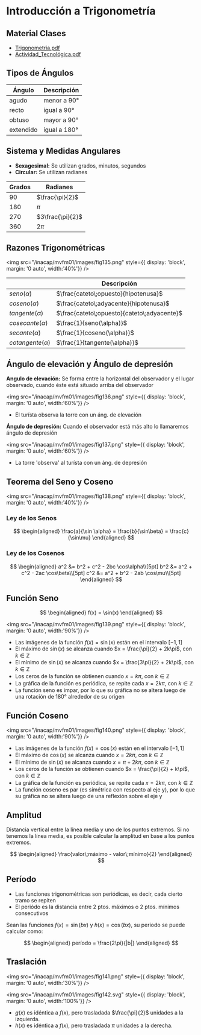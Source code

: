 # Introducción a Trigonometría

## Material Clases
- [Trigonometria.pdf](/inacap/mvfm01/docs/Trigonometria.pdf)
- [Actividad_Tecnológica.pdf](/inacap/mvfm01/docs/Angulos_y_razones_trigonometricas.pdf)

## Tipos de Ángulos

|Ángulo|Descripción|
|---|---|
|agudo|menor a 90°|
|recto|igual a 90°|
|obtuso|mayor a 90°|
|extendido|igual a 180°|

## Sistema y Medidas Angulares

- **Sexagesimal:** Se utilizan grados, minutos, segundos
- **Circular:** Se utilizan radianes

|Grados|Radianes|
|---|---|
|90|$\frac{\pi}{2}$|
|180|$\pi$|
|270|$3\frac{\pi}{2}$|
|360|$2\pi$|

## Razones Trigonométricas

<img
	src="/inacap/mvfm01/images/fig135.png"
	style={{ display: 'block', margin: '0 auto', width:'40%'}}
/>
<br/>

||Descripción|
|---|---|
|$seno(\alpha)$|$\frac{cateto\;opuesto}{hipotenusa}$|
|$coseno(\alpha)$|$\frac{cateto\;adyacente}{hipotenusa}$|
|$tangente(\alpha)$|$\frac{cateto\;opuesto}{cateto\;adyacente}$|
|$cosecante(\alpha)$|$\frac{1}{seno(\alpha)}$|
|$secante(\alpha)$|$\frac{1}{coseno(\alpha)}$|
|$cotangente(\alpha)$|$\frac{1}{tangente(\alpha)}$|

## Ángulo de elevación y Ángulo de depresión

**Angulo de elevación:** Se forma entre la horizontal del observador y el lugar observado, cuando éste está situado arriba del observador

<img
	src="/inacap/mvfm01/images/fig136.png"
	style={{ display: 'block', margin: '0 auto', width:'60%'}}
/>
<br/>
- El turísta observa la torre con un áng. de elevación

**Ángulo de depresión:** Cuando el observador está más alto lo llamaremos ángulo de depresión

<img
	src="/inacap/mvfm01/images/fig137.png"
	style={{ display: 'block', margin: '0 auto', width:'60%'}}
/>
<br/>
- La torre 'observa' al turísta con un áng. de depresión

## Teorema del Seno y Coseno

<img
	src="/inacap/mvfm01/images/fig138.png"
	style={{ display: 'block', margin: '0 auto', width:'40%'}}
/>
<br/>

### Ley de los Senos

$$
\begin{aligned}
    \frac{a}{\sin \alpha} = \frac{b}{\sin\beta} = \frac{c}{\sin\mu}
\end{aligned}
$$

### Ley de los Cosenos

$$
\begin{aligned}
    a^2 &= b^2 + c^2 - 2bc \cos\alpha\\[5pt]
    b^2 &= a^2 + c^2 - 2ac \cos\beta\\[5pt]
    c^2 &= a^2 + b^2 - 2ab \cos\mu\\[5pt]
\end{aligned}
$$

## Función Seno

$$
\begin{aligned}
    f(x) = \sin(x)
\end{aligned}
$$

<img
	src="/inacap/mvfm01/images/fig139.png"
	style={{ display: 'block', margin: '0 auto', width:'90%'}}
/>
<br/>

- Las imágenes de la función $f(x) = \sin(x)$ están en el intervalo $[-1,1]$
- El máximo de $\sin(x)$ se alcanza cuando $x = \frac{\pi}{2} + 2k\pi$, con $k \in \mathbb{Z}$
- El mínimo de $\sin(x)$ se alcanza cuando $x = \frac{3\pi}{2} + 2k\pi$, con $k \in \mathbb{Z}$
- Los ceros de la función se obtienen cuando $x = k\pi$, con $k \in \mathbb{Z}$
- La gráfica de la función es periódica, se repite cada $x = 2k\pi$, con $k \in \mathbb{Z}$
- La función seno es impar, por lo que su gráfica no se altera luego de una rotación de  180° alrededor de su origen

## Función Coseno

<img
	src="/inacap/mvfm01/images/fig140.png"
	style={{ display: 'block', margin: '0 auto', width:'90%'}}
/>
<br/>

- Las imágenes de la función $f(x) = \cos(x)$ están en el intervalo $[-1,1]$
- El máximo de $\cos(x)$ se alcanza cuando $x = 2k\pi$, con $k \in \mathbb{Z}$
- El mínimo de $\sin(x)$ se alcanza cuando $x = \pi + 2k\pi$, con $k \in \mathbb{Z}$
- Los ceros de la función se obtienen cuando $x = \frac{\pi}{2} + k\pi$, con $k \in \mathbb{Z}$
- La gráfica de la función es periódica, se repite cada $x = 2k\pi$, con $k \in \mathbb{Z}$
- La función coseno es par (es simétrica con respecto al eje y), por lo que su gráfica no se altera luego de una reflexión sobre el eje y

## Amplitud
Distancia vertical entre la línea media y uno de los puntos extremos. Si no tenemos la línea media, es posible calcular la amplitud en base a los puntos extremos.

$$
\begin{aligned}
    \frac{valor\;máximo - valor\;mínimo}{2}
\end{aligned}
$$

## Período
- Las funciones trigonométricas son periódicas, es decir, cada cierto tramo se repiten
- El periódo es la distancia entre 2 ptos. máximos o 2 ptos. mínimos consecutivos

Sean las funciones $f(x) = \sin(bx)$ y $h(x) = \cos(bx)$, su periodo se puede calcular como:

$$
\begin{aligned}
    período = \frac{2\pi}{|b|}
\end{aligned}
$$

## Traslación

<img
	src="/inacap/mvfm01/images/fig141.png"
	style={{ display: 'block', margin: '0 auto', width:'30%'}}
/>
<br/>

<img
	src="/inacap/mvfm01/images/fig142.svg"
	style={{ display: 'block', margin: '0 auto', width:'100%'}}
/>
<br/>

- $g(x)$ es idéntica a $f(x)$, pero trasladada $\frac{\pi}{2}$ unidades a la izquierda.
- $h(x)$ es idéntica a $f(x)$, pero trasladada $\pi$ unidades a la derecha.
